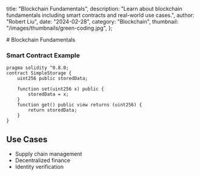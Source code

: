 
  title: "Blockchain Fundamentals",
  description: "Learn about blockchain fundamentals including smart contracts and real-world use cases.",
  author: "Robert Liu",
  date: "2024-02-28",
  category: "Blockchain",
  thumbnail: "/images/thumbnails/green-coding.jpg",
};

<MdxLayout>
# Blockchain Fundamentals

### Smart Contract Example

```solidity
pragma solidity ^0.8.0;
contract SimpleStorage {
    uint256 public storedData;

    function set(uint256 x) public {
        storedData = x;
    }
    function get() public view returns (uint256) {
        return storedData;
    }
}
```

## Use Cases

- Supply chain management
- Decentralized finance
- Identity verification

</MdxLayout>

